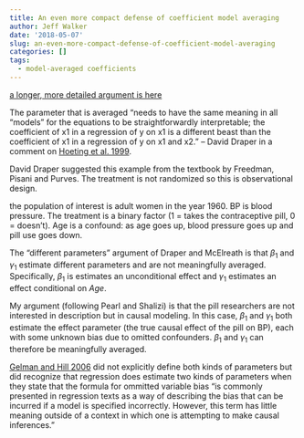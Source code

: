 ```yaml
---
title: An even more compact defense of coefficient model averaging
author: Jeff Walker
date: '2018-05-07'
slug: an-even-more-compact-defense-of-coefficient-model-averaging
categories: []
tags:
  - model-averaged coefficients
---
```

[a longer, more detailed argument is here](/2018/05/on-model-averaging-regression-coefficients/)

The parameter that is averaged "needs to have the same meaning in all “models” for the equations to be straightforwardly interpretable; the coefficient of x1 in a regression of y on x1 is a different beast than the coefficient of x1 in a regression of y on x1 and x2." -- David Draper in a comment on [Hoeting et al. 1999](https://scholar.google.com/scholar?cluster=4093301480813393179&hl=en&as_sdt=0,20){target="_blank"}.

David Draper suggested this example from the textbook by Freedman, Pisani and Purves. The treatment is not randomized so this is observational design.

\begin{equation}
BP_i = \beta_0 + \beta_1 Treatment_i  +  e_i
\end{equation}

\begin{equation}
BP_i = \gamma_0 + \gamma_1 Treatment_i + \gamma_2 Age_i + \varepsilon_i
\end{equation}

the population of interest is adult women in the year 1960. BP is blood pressure.
The treatment is a binary factor (1 = takes the contraceptive pill, 0 = doesn't). Age is a confound: as age goes up, blood pressure goes up and pill use goes down.

The "different parameters" argument of Draper and McElreath is that $\beta_1$ and $\gamma_1$ estimate different parameters and are not meaningfully averaged. Specifically, $\beta_1$ is estimates an unconditional effect and $\gamma_1$ estimates an effect conditional on $Age$.

My argument (following Pearl and Shalizi) is that the pill researchers are not interested in description but in causal modeling. In this case, $\beta_1$ and $\gamma_1$ both estimate the effect parameter (the true causal effect of the pill on BP), each with some unknown bias due to omitted confounders. $\beta_1$ and $\gamma_1$ can therefore be meaningfully averaged.

[Gelman and Hill 2006](https://scholar.google.com/scholar?cluster=12625276465843289889&hl=en&as_sdt=0,20) did not explicitly define both kinds of parameters but did recognize that regression does estimate two kinds of parameters when they state that the formula for ommitted variable bias "is commonly presented in regression texts as a way of describing the bias that can be incurred if a model is specified incorrectly. However, this term has little meaning outside of a context in which one is attempting to make causal inferences."

